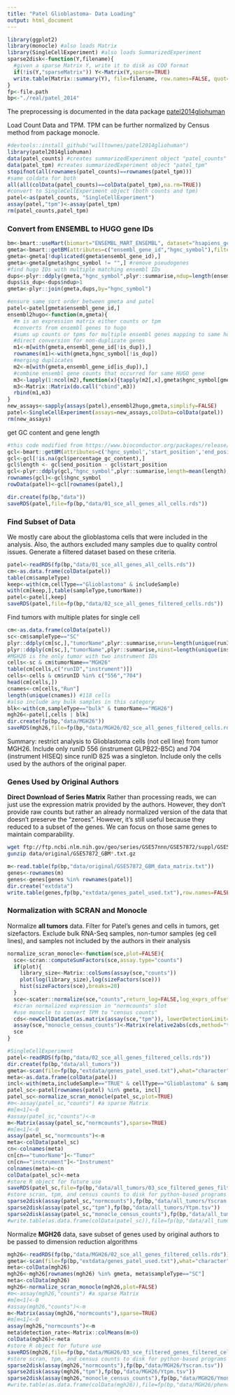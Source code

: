 ```yaml
---
title: "Patel Glioblastoma- Data Loading"
output: html_document
---
```


```r
library(ggplot2)
library(monocle) #also loads Matrix
library(SingleCellExperiment) #also loads SummarizedExperiment
sparse2disk<-function(Y,filename){
  #given a sparse Matrix Y, write it to disk as COO format
  if(!is(Y,"sparseMatrix")) Y<-Matrix(Y,sparse=TRUE)
  write.table(Matrix::summary(Y), file=filename, row.names=FALSE, quot=FALSE)
}
fp<-file.path
bp<-"./real/patel_2014"
```

The preprocessing is documented in the data package [patel2014gliohuman](https://github.com/willtownes/patel2014gliohuman)

Load Count Data and TPM. TPM can be further normalized by Census method from package monocle.

```r
#devtools::install_github("willtownes/patel2014gliohuman")
library(patel2014gliohuman)
data(patel_counts) #creates summarizedExperiment object "patel_counts"
data(patel_tpm) #creates summarizedExperiment object "patel_tpm"
stopifnot(all(rownames(patel_counts)==rownames(patel_tpm)))
#same coldata for both
all(all(colData(patel_counts)==colData(patel_tpm),na.rm=TRUE))
#convert to SingleCellExperiment object (both counts and tpm)
patel<-as(patel_counts, "SingleCellExperiment")
assay(patel,"tpm")<-assay(patel_tpm)
rm(patel_counts,patel_tpm)
```

### Convert from ENSEMBL to HUGO gene IDs

```r
bm<-bmart::useMart(biomart="ENSEMBL_MART_ENSEMBL", dataset="hsapiens_gene_ensembl", host="jul2015.archive.ensembl.org")
gmeta<-bmart::getBM(attributes=c("ensembl_gene_id","hgnc_symbol"),filters="ensembl_gene_id",values=rownames(patel),mart=bm)
gmeta<-gmeta[!duplicated(gmeta$ensembl_gene_id),]
gmeta<-gmeta[gmeta$hgnc_symbol != "",] #remove pseudogenes
#find hugo IDs with multiple matching ensembl IDs
dups<-plyr::ddply(gmeta,"hgnc_symbol",plyr::summarise,ndup=length(ensembl_gene_id))
dups$is_dup<-dups$ndup>1
gmeta<-plyr::join(gmeta,dups,by="hgnc_symbol")
```

```r
#ensure same sort order between gmeta and patel
patel<-patel[gmeta$ensembl_gene_id,]
ensembl2hugo<-function(m,gmeta){
  #m is an expression matrix either counts or tpm
  #converts from ensembl genes to hugo
  #sums up counts or tpms for multiple ensembl genes mapping to same hugo
  #direct conversion for non-duplicate genes
  m1<-m[with(gmeta,ensembl_gene_id[!is_dup]),]
  rownames(m1)<-with(gmeta,hgnc_symbol[!is_dup])
  #merging duplicates
  m2<-m[with(gmeta,ensembl_gene_id[is_dup]),]
  #combine ensembl gene counts that occurred for same HUGO gene
  m3<-lapply(1:ncol(m2),function(x){tapply(m2[,x],gmeta$hgnc_symbol[gmeta$is_dup],sum)})
  m3<-Matrix::Matrix(do.call("cbind",m3))
  rbind(m1,m3)
}
new_assays<-sapply(assays(patel),ensembl2hugo,gmeta,simplify=FALSE)
patel<-SingleCellExperiment(assays=new_assays,colData=colData(patel))
rm(new_assays)
```

get GC content and gene length 

```r
#this code modified from https://www.bioconductor.org/packages/release/bioc/vignettes/zinbwave/inst/doc/intro.html#gene-level-covariates
gcl<-bmart::getBM(attributes=c('hgnc_symbol','start_position','end_position','percentage_gc_content'), filters='hgnc_symbol', values=gmeta$hgnc_symbol, mart=bm)
gcl<-gcl[!is.na(gcl$percentage_gc_content),]
gcl$length <- gcl$end_position - gcl$start_position
gcl<-plyr::ddply(gcl,"hgnc_symbol",plyr::summarise,length=mean(length),gcc=mean(percentage_gc_content))
rownames(gcl)<-gcl$hgnc_symbol
rowData(patel)<-gcl[rownames(patel),]

dir.create(fp(bp,"data"))
saveRDS(patel,file=fp(bp,"data/01_sce_all_genes_all_cells.rds"))
```

### Find Subset of Data
We mostly care about the glioblastoma cells that were included in the analysis. Also, the authors excluded many samples due to quality control issues. Generate a filtered dataset based on these criteria.

```r
patel<-readRDS(fp(bp,"data/01_sce_all_genes_all_cells.rds"))
cm<-as.data.frame(colData(patel))
table(cm$sampleType)
keep<-with(cm,cellType=="Glioblastoma" & includeSample)
with(cm[keep,],table(sampleType,tumorName))
patel<-patel[,keep]
saveRDS(patel,file=fp(bp,"data/02_sce_all_genes_filtered_cells.rds"))
```

Find tumors with multiple plates for single cell

```r
cm<-as.data.frame(colData(patel))
sc<-cm$sampleType=="SC"
plyr::ddply(cm[sc,],"tumorName",plyr::summarise,nrun=length(unique(runID)))
plyr::ddply(cm[sc,],"tumorName",plyr::summarise,ninst=length(unique(instrument)))
#MGH26 is the only tumor with two instrument IDs
cells<-sc & cm$tumorName=="MGH26"
table(cm[cells,c("runID","instrument")])
cells<-cells & cm$runID %in% c("556","704")
head(cm[cells,])
cnames<-cm[cells,"Run"]
length(unique(cnames)) #118 cells
#also include any bulk samples in this category
blk<-with(cm,sampleType=="bulk" & tumorName=="MGH26")
mgh26<-patel[,cells | blk]
dir.create(fp(bp,"data/MGH26"))
saveRDS(mgh26,file=fp(bp,"data/MGH26/02_sce_all_genes_filtered_cells.rds"))
```

Summary: restrict analysis to Glioblastoma cells (not cell line) from tumor MGH26. Include only runID 556 (instrument GLPB22-B5C) and 704 (instrument HISEQ) since runID 825 was a singleton. Include only the cells used by the authors of the original paper.

### Genes Used by Original Authors

**Direct Download of Series Matrix** Rather than processing reads, we can just use the expression matrix provided by the authors. However, they don't provide raw counts but rather an already normalized version of the data that doesn't preserve the "zeroes". However, it's still useful because they reduced to a subset of the genes. We can focus on those same genes to maintain comparability.

```bash
wget ftp://ftp.ncbi.nlm.nih.gov/geo/series/GSE57nnn/GSE57872/suppl/GSE57872%5FGBM%5Fdata%5Fmatrix.txt.gz -P data/original
gunzip data/original/GSE57872_GBM*.txt.gz
```

```r
m<-read.table(fp(bp,"data/original/GSE57872_GBM_data_matrix.txt"))
genes<-rownames(m)
genes<-genes[genes %in% rownames(patel)]
dir.create("extdata")
write.table(genes,fp(bp,"extdata/genes_patel_used.txt"),row.names=FALSE,quot=FALSE,col.names=FALSE)
```

### Normalization with SCRAN and Monocle

Normalize **all tumors** data. Filter for Patel's genes and cells in tumors, get sizefactors.
Exclude bulk RNA-Seq samples, non-tumor samples (eg cell lines), and samples not included by the authors in their analysis

```r
normalize_scran_monocle<-function(sce,plot=FALSE){
  sce<-scran::computeSumFactors(sce,assay.type="counts")
  if(plot){
    library_size<-Matrix::colSums(assay(sce,"counts"))
    plot(log(library_size),log(sizeFactors(sce)))
    hist(sizeFactors(sce),breaks=20)
  }
  sce<-scater::normalize(sce,"counts",return_log=FALSE,log_exprs_offset=0)
  #scran normalized expression in "normcounts" slot
  #use monocle to convert TPM to "census counts"
  cds<-newCellDataSet(as.matrix(assay(sce,"tpm")), lowerDetectionLimit=0.1, expressionFamily=tobit(Lower=0.1))
  assay(sce,"monocle_census_counts")<-Matrix(relative2abs(cds,method="tpm_fraction"),sparse=TRUE)
  sce
}

#SingleCellExperiment
patel<-readRDS(fp(bp,"data/02_sce_all_genes_filtered_cells.rds"))
dir.create(fp(bp,"data/all_tumors"))
gmeta<-scan(file=fp(bp,"extdata/genes_patel_used.txt"),what="character")
meta<-as.data.frame(colData(patel))
incl<-with(meta,includeSample=="TRUE" & cellType=="Glioblastoma" & sampleType=="SC")
patel_sc<-patel[rownames(patel) %in% gmeta, incl]
patel_sc<-normalize_scran_monocle(patel_sc,plot=TRUE)
#m<-assay(patel_sc,"counts") #a sparse Matrix
#m[m<1]<-0
#assay(patel_sc,"counts")<-m
m<-Matrix(assay(patel_sc,"normcounts"),sparse=TRUE)
#m[m<1]<-0
assay(patel_sc,"normcounts")<-m
meta<-colData(patel_sc)
cn<-colnames(meta)
cn[cn=="tumorName"]<-"Tumor"
cn[cn=="instrument"]<-"Instrument"
colnames(meta)<-cn
colData(patel_sc)<-meta
#store R object for future use
saveRDS(patel_sc,file=fp(bp,"data/all_tumors/03_sce_filtered_genes_filtered_cells_normalized.rds"))
#store scran, tpm, and census counts to disk for python-based programs
sparse2disk(assay(patel_sc,"normcounts"),fp(bp,"data/all_tumors/Yscran.tsv"))
sparse2disk(assay(patel_sc,"tpm"),fp(bp,"data/all_tumors/Ytpm.tsv"))
sparse2disk(assay(patel_sc,"monocle_census_counts"),fp(bp,"data/all_tumors/Ymonocle.tsv"))
#write.table(as.data.frame(colData(patel_sc)),file=fp(bp,"data/all_tumors/phenodata.tsv",row.names=FALSE,quot=FALSE)
```

Normalize **MGH26** data, save subset of genes used by original authors to be passed to dimension reduction algorithms

```r
mgh26<-readRDS(fp(bp,"data/MGH26/02_sce_all_genes_filtered_cells.rds")) #SingleCellExperiment, includes a bulk sample!
gmeta<-scan(file=fp(bp,"extdata/genes_patel_used.txt"),what="character")
meta<-colData(mgh26)
mgh26<-mgh26[rownames(mgh26) %in% gmeta, meta$sampleType=="SC"]
meta<-colData(mgh26)
mgh26<-normalize_scran_monocle(mgh26,plot=FALSE)
#m<-assay(mgh26,"counts") #a sparse Matrix
#m[m<1]<-0
#assay(mgh26,"counts")<-m
m<-Matrix(assay(mgh26,"normcounts"),sparse=TRUE)
#m[m<1]<-0
assay(mgh26,"normcounts")<-m
meta$detection_rate<-Matrix::colMeans(m>0)
colData(mgh26)<-meta
#store R object for future use
saveRDS(mgh26,file=fp(bp,"data/MGH26/03_sce_filtered_genes_filtered_cells_normalized.rds"))
#store scran, tpm, and census counts to disk for python-based programs
sparse2disk(assay(mgh26,"normcounts"),fp(bp,"data/MGH26/Yscran.tsv"))
sparse2disk(assay(mgh26,"tpm"),fp(bp,"data/MGH26/Ytpm.tsv"))
sparse2disk(assay(mgh26,"monocle_census_counts"),fp(bp,"data/MGH26/Ymonocle.tsv"))
#write.table(as.data.frame(colData(mgh26)),file=fp(bp,"data/MGH26/phenodata.tsv"),row.names=FALSE,quot=FALSE)
```
